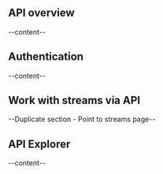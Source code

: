 

<ScrollableAnchor id="api-overview"><div>

## API overview
--content--

</div></ScrollableAnchor>

<ScrollableAnchor id="authentication"><div>

## Authentication
--content--

</div></ScrollableAnchor>

<ScrollableAnchor id="work-with-streams-via-api"><div>

## Work with streams via API
--Duplicate section - Point to streams page--

</div></ScrollableAnchor>

<ScrollableAnchor id="api-explorer"><div>

## API Explorer
--content--

</div></ScrollableAnchor>
